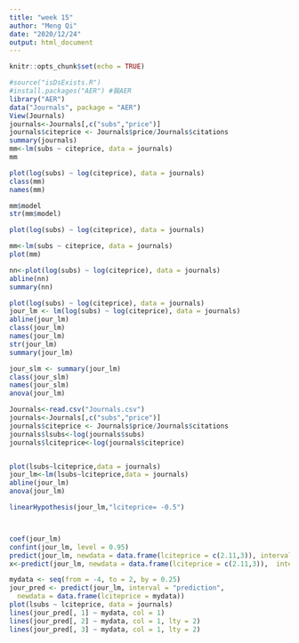 ```yaml
---
title: "week 15"
author: "Meng Qi"
date: "2020/12/24"
output: html_document
---
```


```r
knitr::opts_chunk$set(echo = TRUE)
```
```r
#source("isDsExists.R")
#install.packages("AER") #裝AER
library("AER")
data("Journals", package = "AER")
View(Journals)
journals<-Journals[,c("subs","price")]
journals$citeprice <- Journals$price/Journals$citations
summary(journals)
mm<-lm(subs ~ citeprice, data = journals)
mm
```


```r
plot(log(subs) ~ log(citeprice), data = journals)
class(mm)
names(mm)

mm$model
str(mm$model)
```
```r
plot(log(subs) ~ log(citeprice), data = journals)
```

```r
mm<-lm(subs ~ citeprice, data = journals)
plot(mm)

```
```r
nn<-plot(log(subs) ~ log(citeprice), data = journals)
abline(nn)
summary(nn)
```
```r
plot(log(subs) ~ log(citeprice), data = journals)
jour_lm <- lm(log(subs) ~ log(citeprice), data = journals)
abline(jour_lm)
class(jour_lm)
names(jour_lm)
str(jour_lm)
summary(jour_lm)


```

```r
jour_slm <- summary(jour_lm)
class(jour_slm)
names(jour_slm)
anova(jour_lm)
```

```r
Journals<-read.csv("Journals.csv")
journals<-Journals[,c("subs","price")]
journals$citeprice <- Journals$price/Journals$citations
journals$lsubs<-log(journals$subs)
journals$lciteprice<-log(journals$citeprice)


plot(lsubs~lciteprice,data = journals)
jour_lm<-lm(lsubs~lciteprice,data = journals)
abline(jour_lm)
anova(jour_lm)

linearHypothesis(jour_lm,"lciteprice= -0.5")



coef(jour_lm)
confint(jour_lm, level = 0.95)
predict(jour_lm, newdata = data.frame(lciteprice = c(2.11,3)), interval = "confidence")
x<-predict(jour_lm, newdata = data.frame(lciteprice = c(2.11,3)),  interval = "prediction")

mydata <- seq(from = -4, to = 2, by = 0.25)
jour_pred <- predict(jour_lm, interval = "prediction",
  newdata = data.frame(lciteprice = mydata))  
plot(lsubs ~ lciteprice, data = journals)
lines(jour_pred[, 1] ~ mydata, col = 1)    
lines(jour_pred[, 2] ~ mydata, col = 1, lty = 2)
lines(jour_pred[, 3] ~ mydata, col = 1, lty = 2)
```

```r



```